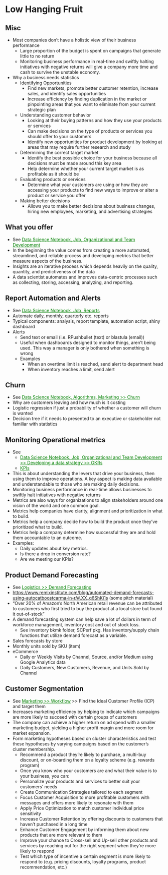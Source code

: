 # Low Hanging Fruit  {#sec-lhf .unnumbered}

## Misc  {#sec-lhf-misc .unnumbered}

-   Most companies don't have a holistic view of their business performance
    -   Large proportion of the budget is spent on campaigns that generate little to no return
    -   Monitoring business performance in real-time and swiftly halting initiatives with negative returns will give a company more time and cash to survive the unstable economy.
-   Why a business needs statistics
    -   Identifying Opportunities
        -   Find new markets, promote better customer retention, increase sales, and identify sales opportunities
        -   Increase efficiency by finding duplication in the market or pinpointing areas that you want to eliminate from your current strategic plan
    -   Understanding customer behavior
        -   Looking at their buying patterns and how they use your products or services
        -   Can make decisions on the type of products or services you should offer to your customers
        -   Identify new opportunities for product development by looking at areas that may require further research and study
    -   Determining the correct target market
        -   Identify the best possible choice for your business because all decisions must be made around this key area
        -   Help determine whether your current target market is as profitable as it should be
    -   Evaluating products or services
        -   Determine what your customers are using or how they are accessing your products to find new ways to improve or alter a product or service you offer
    -   Making better decisions
        -   Allows you to make better decisions about business changes, hiring new employees, marketing, and advertising strategies

## What you offer  {#sec-lhf-wyo .unnumbered}

-   See [Data Science Notebook, Job, Organizational and Team Development](https://ercbk.github.io/Data-Science-Notebook/qmd/job-organizational-and-team-development.html){style="color: green"}
-   In the beginning the value comes from creating a more automated, streamlined, and reliable process and developing metrics that better measure aspects of the business.
-   Insights are an iterative process which depends heavily on the quality, quantity, and predictiveness of the data
-   A data scientist automates and improves data-centric processes such as collecting, storing, accessing, analyzing, and reporting.

## Report Automation and Alerts {#sec-lhf-raaa .unnumbered}

-   See [Data Science Notebook, Job, Reports](https://ercbk.github.io/Data-Science-Notebook/qmd/job-reports.html){style="color: green"}
-   Automate daily, monthly, quarterly etc. reports
-   Typical components: analysis, report template, automation script, shiny dashboard
-   Alerts
    -   Send text or email (i.e. RPushbullet (text) or blastula (email))
    -   Useful when dashboards designed to monitor things, aren't being used. This way a manager is only bothered when something is wrong
    -   Examples
        -   When an overtime limit is reached, send alert to department head
        -   When inventory reaches a limit, send alert

## Churn  {#sec-lhf-churn .unnumbered}

-   See [Data Science Notebook, Algorithms, Marketing \>\> Churn](https://ercbk.github.io/Data-Science-Notebook/qmd/algorithms-marketing.html#sec-alg-mark-churn){style="color: green"}
-   Why are customers leaving and how much is it costing
-   Logistic regression if just a probability of whether a customer will churn is wanted
-   Decision tree if it needs to presented to an executive or stakeholder not familiar with statistics

## Monitoring Operational metrics  {#sec-lhf-mom .unnumbered}

-   See
    -   [Data Science Notebook, Job, Organizational and Team Development \>\> Developing a data strategy \>\> OKRs](https://ercbk.github.io/Data-Science-Notebook/qmd/job-organizational-and-team-development.html#sec-job-orgdev-datstrat-okr){style="color: green"}
    -   [KPIs](kpis.qmd#sec-kpis){style="color: green"}
-   This is about understanding the levers that drive your business, then using them to improve operations. A key aspect is making data available and understandable to those who are making daily decisions.
-   Monitoring business performance in real-time allows businesses to swiftly halt initiatives with negative returns
-   Metrics are also ways for organizations to align stakeholders around one vision of the world and one common goal.
-   Metrics help companies have clarity, alignment and prioritization in what to build.
-   Metrics help a company decide how to build the product once they've prioritized what to build.
-   Metrics help a company determine how successful they are and hold them accountable to an outcome.
-   Examples:
    -   Daily updates about key metrics.
    -   Is there a drop in conversion rate?
    -   Are we meeting our KPIs?

## Product Demand Forecasting  {#sec-lhf-pdf .unnumbered}

-   See [Logistics  \>\> Demand Forecasting](logistics.qmd#sec-log-demfcast){style="color: green"}
-   <https://www.remixinstitute.com/blog/automated-demand-forecasts-using-autocatboostcarma-in-r/#.XX_q6ShKi1s> (some pitch material)
-   "Over 20% of Amazon's North American retail revenue can be attributed to customers who first tried to buy the product at a local store but found it out-of-stock"
-   A demand forecasting system can help save a lot of dollars in term of workforce management, inventory cost and out of stock loss.
    -   See inventory bkmk folder, SCPerf pkg. Has inventory/supply chain functions that utilize demand forecast as a variable.
-   Sales forecasts by store
-   Monthly units sold by SKU (item)
-   eCommerce
    -   Daily or Weekly Visits by Channel, Source, and/or Medium using Google Analytics data
    -   Daily Customers, New Customers, Revenue, and Units Sold by Channel

## Customer Segmentation  {#sec-lhf-custseg .unnumbered}

-   See [Marketing \>\> Workflow](marketing.qmd#sec-mark-wkflw){style="color: green"} \>\> Find the Ideal Customer Profile (ICP) and target them
-   Increases marketing efficiency by helping to indicate which campaigns are more likely to succeed with certain groups of customers
-   The company can achieve a higher return on ad spend with a smaller marketing budget, yielding a higher profit margin and more room for market expansion.
-   Form marketing hypotheses based on cluster characteristics and test these hypotheses by varying campaigns based on the customer's cluster membership.
    -   Recommend a product they're likely to purchase, a multi-buy discount, or on-boarding them on a loyalty scheme (e.g. rewards program)
    -   Once you know who your customers are and what their value is to your business, you can:
    -   Personalize your products and services to better suit your customers' needs
    -   Create Communication Strategies tailored to each segment
    -   Focus Customer Acquisition to more profitable customers with messages and offers more likely to resonate with them
    -   Apply Price Optimization to match customer individual price sensitivity
    -   Increase Customer Retention by offering discounts to customers that haven't purchased in a long time
    -   Enhance Customer Engagement by informing them about new products that are more relevant to them
    -   Improve your chance to Cross-sell and Up-sell other products and services by reaching out for the right segment when they're more likely to respond
    -   Test which type of incentive a certain segment is more likely to respond to (e.g. pricing discounts, loyalty programs, product recommendation, etc.)
